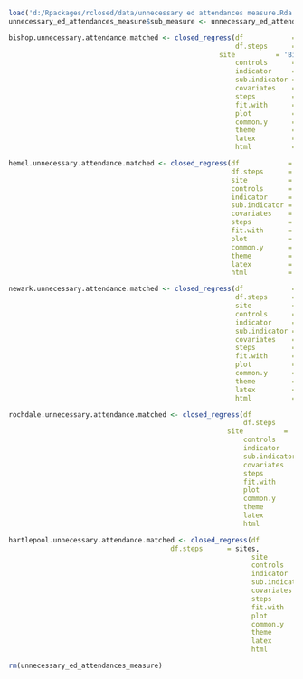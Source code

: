 ```r
load('d:/Rpackages/rclosed/data/unnecessary ed attendances measure.Rda')
unnecessary_ed_attendances_measure$sub_measure <- unnecessary_ed_attendances_measure$measure
```
```r
bishop.unnecessary.attendance.matched <- closed_regress(df            = unnecessary_ed_attendances_measure,
                                                        df.steps      = sites,
	                                                site          = 'Bishop Auckland General Hospital',
                                                        controls      = 'matched control',
                                                        indicator     = 'unnecessary ed attendances',
                                                        sub.indicator = 'unnecessary ed attendances',
                                                        covariates    = c('time.to.ed', 'town'),
                                                        steps         = c('closure'),
                                                        fit.with      = 'both',
                                                        plot          = TRUE,
                                                        common.y      = TRUE,
                                                        theme         = theme_bw(),
                                                        latex         = FALSE,
                                                        html          = FALSE)
```
```r
hemel.unnecessary.attendance.matched <- closed_regress(df            = unnecessary_ed_attendances_measure,
                                                       df.steps      = sites,
                                                       site          = 'Hemel Hempstead Hospital',
                                                       controls      = 'matched control',
                                                       indicator     = 'unnecessary ed attendances',
                                                       sub.indicator = 'unnecessary ed attendances',
                                                       covariates    = c('time.to.ed', 'town'),
                                                       steps         = c('closure'),
                                                       fit.with      = 'both',
                                                       plot          = TRUE,
                                                       common.y      = TRUE,
                                                       theme         = theme_bw(),
                                                       latex         = FALSE,
                                                       html          = FALSE)
```
```r
newark.unnecessary.attendance.matched <- closed_regress(df            = unnecessary_ed_attendances_measure,
                                                        df.steps      = sites,
                                                        site          = 'Newark Hospital',
                                                        controls      = 'matched control',
                                                        indicator     = 'unnecessary ed attendances',
                                                        sub.indicator = 'unnecessary ed attendances',
                                                        covariates    = c('time.to.ed', 'town'),
                                                        steps         = c('closure'),
                                                        fit.with      = 'both',
                                                        plot          = TRUE,
                                                        common.y      = TRUE,
                                                        theme         = theme_bw(),
                                                        latex         = FALSE,
                                                        html          = FALSE)
```
```r
rochdale.unnecessary.attendance.matched <- closed_regress(df            = unnecessary_ed_attendances_measure,
                                                          df.steps      = sites,
	                                                  site          = 'Rochdale Infirmary',
                                                          controls      = 'matched control',
                                                          indicator     = 'unnecessary ed attendances',
                                                          sub.indicator = 'unnecessary ed attendances',
                                                          covariates    = c('time.to.ed', 'town'),
                                                          steps         = c('closure'),
                                                          fit.with      = 'both',
                                                          plot          = TRUE,
                                                          common.y      = TRUE,
                                                          theme         = theme_bw(),
                                                          latex         = FALSE,
                                                          html          = FALSE)
```
```r
hartlepool.unnecessary.attendance.matched <- closed_regress(df            = unnecessary_ed_attendances_measure,
					                    df.steps      = sites,
                                                            site          = 'University Hospital of Hartlepool',
                                                            controls      = 'matched control',
                                                            indicator     = 'unnecessary ed attendances',
                                                            sub.indicator = 'unnecessary ed attendances',
                                                            covariates    = c('time.to.ed', 'town'),
                                                            steps         = c('closure'),
                                                            fit.with      = 'both',
                                                            plot          = TRUE,
                                                            common.y      = TRUE,
                                                            theme         = theme_bw(),
                                                            latex         = FALSE,
                                                            html          = FALSE)
```
```r
rm(unnecessary_ed_attendances_measure)
```
